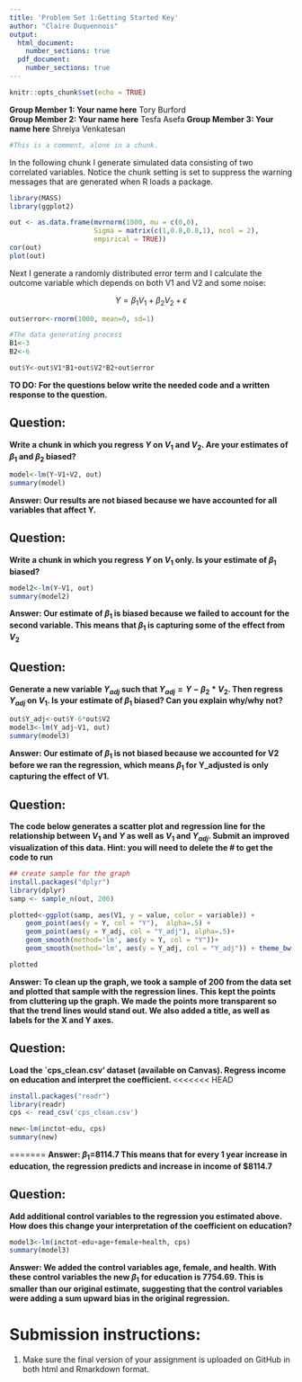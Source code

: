 ```yaml
---
title: 'Problem Set 1:Getting Started Key'
author: "Claire Duquennois"
output:
  html_document:
    number_sections: true
  pdf_document:
    number_sections: true
---
```


```r
knitr::opts_chunk$set(echo = TRUE)
```
**Group Member 1: Your name here**
Tory Burford   
**Group Member 2: Your name here**
Tesfa Asefa
**Group Member 3: Your name here**
Shreiya Venkatesan 



```r
#This is a comment, alone in a chunk. 

```

In the following chunk I generate simulated data consisting of two correlated variables. Notice the chunk setting is set to suppress the warning messages that are generated when R loads a package. 

```r
library(MASS)
library(ggplot2)

out <- as.data.frame(mvrnorm(1000, mu = c(0,0), 
                     Sigma = matrix(c(1,0.8,0.8,1), ncol = 2), 
                     empirical = TRUE))
cor(out)
plot(out)

```

Next I generate a randomly distributed error term and I calculate the outcome variable which depends on both V1 and V2 and some noise:

$$Y=\beta_1V_1+\beta_2V_2+\epsilon$$

```r
out$error<-rnorm(1000, mean=0, sd=1)

#The data generating process
B1<-3
B2<-6

out$Y<-out$V1*B1+out$V2*B2+out$error
```

**TO DO: For the questions below write the needed code and a written response to the question. **

## Question:
**Write a chunk in which you regress $Y$ on $V_1$ and $V_2$. Are your estimates of $\beta_1$ and $\beta_2$ biased?**

```r
model<-lm(Y~V1+V2, out)
summary(model)
```


**Answer: Our results are not biased because we have accounted for all variables that affect Y.**


## Question: 
**Write a chunk in which you regress $Y$ on $V_1$ only. Is your estimate of $\beta_1$ biased?**

```r
model2<-lm(Y~V1, out)
summary(model2)
```


**Answer: Our estimate of $\beta_1$ is biased because we failed to account for the second variable. This means that $\beta_1$ is capturing some of the effect from $V_2$**


## Question: 
**Generate a new variable $Y_{adj}$ such that $Y_{adj}=Y-\beta_2*V_2$. Then regress $Y_{adj}$ on $V_1$. Is your estimate of $\beta_1$ biased? Can you explain why/why not?**

```r
out$Y_adj<-out$Y-6*out$V2
model3<-lm(Y_adj~V1, out)
summary(model3)
```


**Answer: Our estimate of $\beta_1$ is not biased because we accounted for V2 before we ran the regression, which means $\beta_1$ for Y_adjusted is only capturing the effect of V1.**


## Question: 
**The code below generates a scatter plot and regression line for the relationship between $V_1$ and $Y$ as well as $V_1$ and $Y_{adj}$. Submit an improved visualization of this data. Hint: you will need to delete the # to get the code to run **

```r
## create sample for the graph
install.packages("dplyr")
library(dplyr)
samp <- sample_n(out, 200)

plotted<-ggplot(samp, aes(V1, y = value, color = variable)) + 
    geom_point(aes(y = Y, col = "Y"),  alpha=.5) + 
    geom_point(aes(y = Y_adj, col = "Y_adj"), alpha=.5)+
    geom_smooth(method='lm', aes(y = Y, col = "Y"))+
    geom_smooth(method='lm', aes(y = Y_adj, col = "Y_adj")) + theme_bw() + labs(x="Variable 1", y="Value", title = "Generated Regression Model with Y and Y-adjusted")

plotted
```
**Answer: To clean up the graph, we took a sample of 200 from the data set and plotted that sample with the regression lines. This kept the points from cluttering up the graph. We made the points more transparent so that the trend lines would stand out. We also added a title, as well as labels for the X and Y axes.**



## Question: 
**Load the `cps_clean.csv' dataset (available on Canvas). Regress income on education and interpret the coefficient.  **
<<<<<<< HEAD
```r
install.packages("readr")
library(readr)
cps <- read_csv('cps_clean.csv')
```


```r
new<-lm(inctot~edu, cps)
summary(new)
```

=======
**Answer: $\beta_1$=8114.7 This means that for every 1 year increase in education, the regression predicts and increase in income of $8114.7**


## Question: 
**Add additional control variables to the regression you estimated above. How does this change your interpretation of the coefficient on education?**

```r
model3<-lm(inctot~edu+age+female+health, cps)
summary(model3)
```


**Answer: We added the control variables age, female, and health. With these control variables the new $\beta_1$ for education is 7754.69. This is smaller than our original estimate, suggesting that the control variables were adding a sum upward bias in the original regression.**

# Submission instructions:

1) Make sure the final version of your assignment is uploaded on GitHub in both html and Rmarkdown format. 







